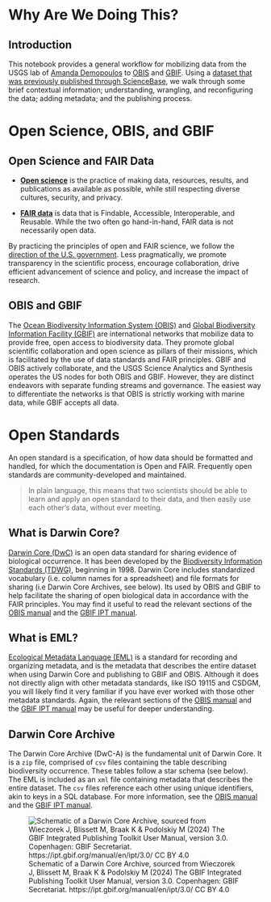 # Why Are We Doing This?

## Introduction

This notebook provides a general workflow for mobilizing data from the USGS lab of [Amanda Demopoulos](https://www.usgs.gov/staff-profiles/amanda-demopoulos/) to [OBIS](https://obis.org/) and [GBIF](https://www.gbif.org/). Using a [dataset that was previously published through ScienceBase](https://www.sciencebase.gov/catalog/item/5a709594e4b0a9a2e9d88e4e), we walk through some brief contextual information; understanding, wrangling, and reconfiguring the data; adding metadata; and the publishing process.

# Open Science, OBIS, and GBIF

## Open Science and FAIR Data

-   [**Open science**](https://nasa.github.io/Transform-to-Open-Science/os101-modules/) is the practice of making data, resources, results, and publications as available as possible, while still respecting diverse cultures, security, and privacy.

-   [**FAIR data**](https://www.go-fair.org/fair-principles/) is data that is Findable, Accessible, Interoperable, and Reusable. While the two often go hand-in-hand, FAIR data is not necessarily open data.

By practicing the principles of open and FAIR science, we follow the [direction of the U.S. government](https://www.congress.gov/bill/115th-congress/house-bill/4174). Less pragmatically, we promote transparency in the scientific process, encourage collaboration, drive efficient advancement of science and policy, and increase the impact of research.

## OBIS and GBIF

The [Ocean Biodiversity Information System (OBIS)](https://obis.org/) and [Global Biodiversity Information Facility (GBIF)](https://www.gbif.org/) are international networks that mobilize data to provide free, open access to biodiversity data. They promote global scientific collaboration and open science as pillars of their missions, which is facilitated by the use of data standards and FAIR principles. GBIF and OBIS actively collaborate, and the USGS Science Analytics and Synthesis operates the US nodes for both OBIS and GBIF. However, they are distinct endeavors with separate funding streams and governance. The easiest way to differentiate the networks is that OBIS is strictly working with marine data, while GBIF accepts all data.

# Open Standards

An open standard is a specification, of how data should be formatted and handled, for which the documentation is Open and FAIR. Frequently open standards are community-developed and maintained. 

> In plain language, this means that two scientists should be able to learn and apply an open standard to their data, and then easily use each other's data, without ever meeting.

## What is Darwin Core?

[Darwin Core (DwC)](https://dwc.tdwg.org/terms/) is an open data standard for sharing evidence of biological occurrence. It has been developed by the [Biodiversity Information Standards (TDWG)](https://www.tdwg.org/), beginning in 1998. Darwin Core includes standardized vocabulary (i.e. column names for a spreadsheet) and file formats for sharing (i.e Darwin Core Archives, see below). Its used by OBIS and GBIF to help facilitate the sharing of open biological data in accordance with the FAIR principles. You may find it useful to read the relevant sections of the [OBIS manual](https://manual.obis.org/data_standards.html#biodiversity-data-standards) and the [GBIF IPT manual](https://ipt.gbif.org/manual/en/ipt/latest/darwin-core).

## What is EML?

[Ecological Metadata Language (EML)](https://eml.ecoinformatics.org/) is a standard for recording and organizing metadata, and is the metadata that describes the entire dataset when using Darwin Core and publishing to GBIF and OBIS. Although it does not directly align with other metadata standards, like ISO 19115 and CSDGM, you will likely find it very familiar if you have ever worked with those other metadata standards. Again, the relevant sections of the [OBIS manual](https://manual.obis.org/eml.html) and the [GBIF IPT manual](https://ipt.gbif.org/manual/en/ipt/latest/data-quality-checklist#dataset-metadata) may be useful for deeper understanding.

## Darwin Core Archive

The Darwin Core Archive (DwC-A) is the fundamental unit of Darwin Core. It is a `zip` file, comprised of `csv` files containing the table describing biodiversity occurrence. These tables follow a star schema (see below).  The EML is included as an `xml` file containing metadata that describes the entire dataset. The `csv` files reference each other using unique identifiers, akin to keys in a SQL database. For more information, see the [OBIS manual](https://manual.obis.org/data_format.html#darwin-core-archive-1) and the [GBIF IPT manual](https://ipt.gbif.org/manual/en/ipt/latest/dwca-guide#what-is-darwin-core-archive-dwc-a).

![Schematic of a Darwin Core Archive, sourced from Wieczorek J, Blissett M, Braak K & Podolskiy M (2024) The GBIF Integrated Publishing Toolkit User Manual, version 3.0. Copenhagen: GBIF Secretariat. https://ipt.gbif.org/manual/en/ipt/3.0/ CC BY 4.0](images/star_diagram.png){fig-alt="schematic of a Darwin Core Archive" fig-align="center"}